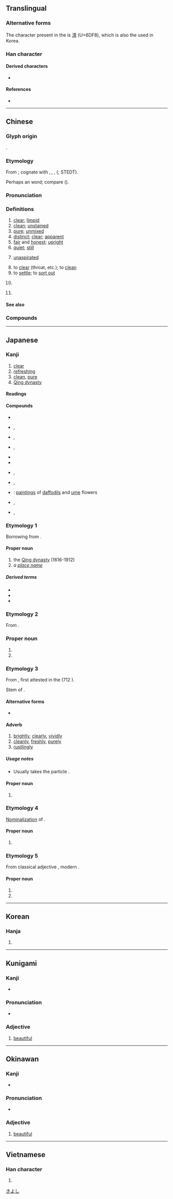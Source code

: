 {{also|淸}}
{{character info/new}}
==Translingual==
{{stroke order|strokes=11}}
{{stroke order|type=jbw|strokes=11}}

===Alternative forms===
The character present in the {{w|Kangxi dictionary}} is [[淸]] (U+6DF8), which is also the {{w|Hanja|form}} used in Korea.

===Han character===
{{Han char|rn=85|rad=水|as=08|sn=11|four=35127|canj=EQMB|ids=⿰氵青(GHTJV)}}

====Derived characters====
* {{l|mul|[[蔳]], [[𢴆]], [[𤂅]], [[𪸃]], [[𬈚]], [[𬈴]], [[𤄯]], [[𠑴]]}}

====References====
* {{Han ref|kx=0633.371|dkj=17695|dj=1038.010|hdz=31637.110|uh=6E05|ud=28165|bh=B24D|bd=45645}}

----

==Chinese==
{{zh-forms|alt=淸}}
{{zh-wp|zh:清朝|zh:清姓}}

===Glyph origin===
{{Han etym}}
{{Han compound|水|青|alt1=氵|c1=s|c2=p|t1=water|ls=psc}}.

===Etymology===
From {{inh|zh|sit-pro|*(t)s(j)aŋ||clear; pure; clean}}; cognate with {{cog|bo|གཙང||clean; pure}}, {{cog|lus|thiang||to be clear; to be clean; to be pure}}, {{cog|qxs||ɕó}}, {{cog|duu|cangma|'''cang'''ma|clean}} ({{zh-ref|Schuessler, 2007}}; STEDT).

Perhaps an {{w|Mainland Southeast Asia linguistic area|areal}} word; compare {{cog|mkh-pro|*caŋ||to glitter}} ({{zh-ref|Schuessler, 2007}}).

===Pronunciation===
{{zh-pron
|m=qīng
|m-s=
|c=cing1
|c-t=
|g=
|h=pfs=chhîn/chhiâng;gd=qin1/qiang1
|j=
|mb=chéng
|md=chĭng/chiăng
|md_note=chĭng - literary; chiăng - vernacular (used in placenames, e.g. {{zh-l|*福清}})
|mn=chheng/xm,tp,kh,tn,hc,sx,yl,km,mg:chhiⁿ/qz,lk:chhuiⁿ/zz:chheⁿ/ml:chhiaⁿ
|mn_note=chheng - literary; chhiⁿ/chhuiⁿ/chheⁿ - vernacular (limited, e.g. {{zh-l|*清明}}); chhiaⁿ - vernacular (used in placenames, e.g. {{zh-l|*福清}})
|mn-t=cêng1
|w=1qin
|x=
|mc=y
|oc=y
|cat=a,pn
}}

===Definitions===
{{zh-hanzi}}

# [[clear]]; [[limpid]]
# [[clean]]; [[unstained]]
# [[pure]]; [[unmixed]]
# [[distinct]]; [[clear]]; [[apparent]]
# [[fair]] and [[honest]]; [[upright]]
# [[quiet]]; [[still]]
# {{lb|zh|phonetics}} [[unaspirated]]
# to [[clear]] (throat, etc.); to [[clean]]
# to [[settle]]; to [[sort out]]
# {{zh-div|朝}} {{w|Qing dynasty}}
# {{surname|lang=zh}}

====See also====
{{zh-Chinese dynasties}}

===Compounds===
{{zh-der|清白|清碧|清倉|清冊|清茶|清查|清產核資|清償|清場|清唱|清炒|清澈|清徹|清晨|清澄|清除|清楚|清醇|清脆|清單|清淡|清黨|清道|清道夫|清點|清燉|清芬|清風|清風兩袖|清福|清高|清稿|清歌|清官|清光|清規|清規戒律|清貴|清寒|清和|清還|清灰冷灶|清輝|清暉|清火|清寂|清減|清檢|清健|清剿|清繳|清教徒|清潔|清潔工|清結|清勁風|清淨|清靜|清君側|清俊|清峻|清口|清苦|清庫|清朗|清冷|清理|清麗|清廉|清涼|清涼油|清亮|清冽|清流|清美|清名|清明|清噴漆|清貧|清平|清漆|清奇|清綺|清氣|清訖|清淺|清欠|清秋|清癯|清曲|清趣|清泉|清熱|清潤|清掃|清瘦|清爽|清水牆|清水衙門|清算|清談|清湯|清湯寡水|清湯寡水兒|清甜|清通|清退|清婉|清晰|清晰度|清洗|清鮮|清閒|清香|清曉|清心|清新|清馨|清醒|清興|清秀|清雅|清揚|清樣|清恙|清野|清夜|清一色|清議|輕逸|清音|清瑩|清幽|清油|清遊|清越|清早|清湛|清賬|清真|清真教|清真寺|清蒸|清正|澄清|三清|不清不白|上清|寅清|冷灶清鍋|刑清|一清專案|不清|天高氣清|十清九濁|大清律|兩袖清風|上清童子|冷冷清清|俟河之清|大清會典|大清河|四清六活|冰清水冷|付清|山清水秀|冷清|妙舞清歌|弊絕風清|大清早|冰清|廓清|假撇清|巴寡婦清|冰清鬼冷|劃清|太清|堅壁清野|全清|六根清淨|不清不潔|大清早上|一清二白|天朗氣清|了清|大清早起|含糊不清|品格清高|免疫血清|天清氣朗|三清道觀|乾清宮/乾清宫|反清復明|區宇一清|不清不楚|一清二楚|出清|冷清清|冰清玉潤|冰清玉潔|劃清界線|倒清尊|一清如水|清風徐來|拋清|清室|神智不清|洌清|清狂|清酌庶饈|條理不清|河清|清津|清課|清淨無為|牙白口清|清水池|清明節|清議報|清水煙|清潔溜溜|激濁揚清|扯不清|清厲|源清流清|混淆不清|清商樂|攬轡澄清|清唱劇|清譽|神清氣正|碧波爽清|濛昧不清|清談高論|清靜寡欲|清介|清耿耿|清真詞|清誨|清客|清平調|清聖濁賢|正本清源|清聖祖|清績|清茶淡飯|清釅|清桿運動|清拔|清茶淡話|扳纏不清|清世祖|河清海晏|澄清天下|清貫|清水祖師|清異錄|清澂|清清楚楚|摧陷廓清|抗血清|清清疏疏|清稿本|清歌妙舞|月明風清|揚清抑濁|清士|數不清|清話|摸不清|清朝|清曹峻府|清頭|清清白白|清平世界|清淨守節|清純|清華園|洗清|清玩|清潔者|河清難俟|清門|清靜無為|清原正本|揚州清曲|清華|澄清湖|清濁同流|清吟小班|穆清|穆如清風|清風勁節|清裁|清切|政簡刑清|清聲|清世|月白風清|水清石見|神清骨秀|神清氣爽|神清氣朗|神清氣和|神清氣全|揚清激濁|清標|政清獄簡|水木清華|清化|清都|清泠|沒清頭|泰清|清雅絕塵|眉目不清|眉清目秀|眉清目朗|清顯|濁涇清渭|清蹕傳道|清風高節|清華大學|清江浦|月朗風清|百丈清規|清塵|清風高誼|清恬|水潔冰清|清理門戶|清吹|清謳微吟|清言|玉潔冰清|清酌|清潔劑|清修|清晰可見|玉清|清塵濁水|清高宗|熬清守淡|正直清廉|源清流淨|撇清|清樂|清要|清水貨|清心寡慾|清德宗|眉目清明|清渭濁涇|清祀|清霽|滿清|清鑠|清史稿|清慎|清太祖|源清流潔|清新俊逸|擁篲清道|清風朗月|清風明月|清風峻節|清顏|清蹕|清貧如洗|清詞麗句|清芬志|清艙|清臞|清耳悅心|清禁|清神|清眼鬼|清發|清濁|清澹|清漣|清溪|清湯掛麵|清清秀秀|清水|清望|清新雋永|清操|清廷|清幫|清帳|清察|清寒子弟|清商|清劭|清典|清光滑辣|清人|清么|清世宗|清丈|明月清風|淡飯清茶|正身清心|淒清|清麗俊逸|淑清|清酒|水清無魚|濯汙揚清|清廟|抗毒血清|海晏河清|揮麈清談|旁觀者清|抗菌血清|擾人清夢|清心省事|朗月清風|砥礪清節|清閑|摸清|清貧寡欲|認清|蛋清|置水之清|銀河清淺|糾纏不清|說清話|釐清|風清月明|耳根清淨|詞清訟簡|說不清|雙清|黃河清|面目清秀|血清病|迴清倒影|風清月朗|鬧不清|高節清風|貌白神清|維清|風清月皎|風清月白|風清弊絕|風月清照|華清宮|端本清源|高譚清論|門前清|謄清|肅清|言清行濁|血清療法|風清氣爽|血清|肺石風清|行濁言清|說清道白|自命清高|清邁|風清|三清觀|清苑|清河|清明河|清河口|武清|碧清|清坪|清太坪|清勦}}

{{zh-cat|Elementary}}

----

==Japanese==

===Kanji===
{{ja-kanji|grade=4|rs=水08}}

# [[clear]]
# [[refreshing]]
# [[clean]], [[pure]]
# [[Qing dynasty]]

====Readings====
{{rfv-pronunciation|ja}}
{{ja-readings
|goon=しょう<しやう
|kanon=せい
|toon=しん
|soon=ちん
|kun=きよ-い, きよ-める, きよ-まる, さや-か
|nanori=あき, いさみ, きよ, きよし, さや, し, すが, すがし, すず, すみ, せ
}}

====Compounds====
{{der-top|Compounds}}
* {{ja-r|清浄|しょうじょう}}
* {{ja-r|清清|せいせい|rom=-}}, {{ja-r|清々|せいせい}}
* {{ja-r|清朝|せいちょう}}, {{ja-r|清朝%体|せいちょう%たい}}
* {{ja-r|清洒|せいしゃ|rom=-}}, {{ja-r|清灑|せいしゃ}}
* {{ja-r|清酒|せいしゅ}}
* {{ja-r|清浄|せいじょう}}
* {{ja-r|清遊|せいゆう|rom=-}}, {{ja-r|清游|せいゆう}}
* {{ja-r|廓清|かくせい|rom=-}}, {{ja-r|郭清|かくせい}}
* {{ja-r|双清|そうせい}}: [[painting]]s of [[daffodil]]s and [[ume]] flowers
* {{ja-r|清水|きよみず}}, {{ja-r|清水|しみず}}
* {{ja-r|清清|すがすが|rom=-}}, {{ja-r|清々|すがすが}}
{{der-bottom}}

===Etymology 1===
<div style="float:right;">
{{wp|lang=ja}}
{{wp|Qing dynasty}}
</div>
{{ja-kanjitab|しん|yomi=o}}
Borrowing from {{bor|ja|cmn|sort=しん|-}} {{bor|ja|zh|sort=しん|-}} {{m|zh|清|tr=qīng|lit=[[bright]], [[clear]]}}.

====Proper noun====
{{ja-pos|proper|しん}}

# the [[Qing dynasty]] (1616-1912)
# ''a [[place name]]''

=====Derived terms=====
{{der-top}}
* {{ja-r|清国|^しん-こく}}
* {{ja-r|清朝|^しん-ちょう}}
* {{ja-r|日清|^にっしん}}
{{der-bottom}}

===Etymology 2===
{{ja-kanjitab|せい|yomi=o}}

From {{bor|ja|ltc|sort=せい|-}} {{ltc-l|清}}.

===Proper noun===
{{ja-pos|proper|せい}}

# {{given name|female|lang=ja|A=a|nodot=1|sort=せい}}
# {{surname|lang=ja|A=a|nodot=1|sort=せい}}

===Etymology 3===
{{ja-kanjitab|さや|yomi=k}}

From {{inh|ja|ojp|sort=さや|-}}, first attested in the ''{{w|Kojiki}}'' (712 {{CE}}).

Stem of {{m|ja|清か|tr=sayaka||[[bright]], [[clear]]}}.

====Alternative forms====
* {{ja-l|明}}

====Adverb====
{{ja-pos|adverb|さや}}

# [[brightly]], [[clearly]], [[vividly]]
# [[cleanly]], [[freshly]], [[purely]]
# [[rustlingly]]

=====Usage notes=====
* Usually takes the particle {{m|ja|に|tr=ni}}.

====Proper noun====
{{ja-pos|proper|さや}}

# {{given name|female|lang=ja|A=a|nodot=1|sort=さや}}

===Etymology 4===
{{ja-kanjitab|さやか|yomi=k}}

[[nominalization|Nominalization]] of {{m|ja|清か|tr=sayaka||[[bright]], [[clear]]}}.

====Proper noun====
{{ja-pos|proper|さやか}}

# {{given name|female|lang=ja|A=a|nodot=1|sort=さやか}}

===Etymology 5===
{{ja-kanjitab|きよし|yomi=k}}

From classical adjective {{m|ja|清し|tr=kiyoshi}}, modern {{m|ja|清い|tr=kiyoi||[[clear]]}}.

====Proper noun====
{{ja-pos|proper|きよし}}

# {{surname|lang=ja|A=a|nodot=1|sort=きよし}}
# {{given name|unisex|lang=ja|A=a|nodot=1|sort=きよし}}

[[Category:Japanese male given names|きよし]]

----

==Korean==

===Hanja===
{{ko-hanja|hangeul=청|eumhun=|rv=cheong|mr=ch'ŏng|y=cheng}}

# {{defn|lang=ko|sort=水08}}

----

==Kunigami==

===Kanji===
{{head|xug|kanji}}

* {{ja-readings|kun=[[すーらせん]] ([[清ーらせん]], suurasen)}}

===Pronunciation===
* {{IPA|/suːɾase̞ŋ/|lang=xug}}

===Adjective===
{{head|xug|adjective|hiragana|すーらせん|romaji|suurasen}}

# [[beautiful]]

----

==Okinawan==

===Kanji===
{{head|ryu|kanji}}

* {{ja-readings|kun=[[ちゅらさん]] ([[清らさん]], churasan)}}

===Pronunciation===
* {{IPA|/t͡ɕuɾasaŋ/|lang=ryu}}

===Adjective===
{{head|ryu|adjective|hiragana|ちゅらさん|romaji|churasan}}

# [[beautiful]]

----

==Vietnamese==

===Han character===
{{vi-hantu|[[thanh]], [[thảnh]], [[thênh]], [[thinh]]|rs=水08}}

# {{defn|lang=vi|sort=水08}}